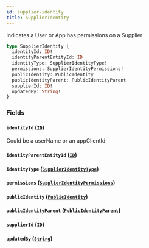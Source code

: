 ```yaml
---
id: supplier-identity
title: SupplierIdentity
---
```


Indicates a User or App has permissions on a Supplier

```graphql
type SupplierIdentity {
  identityId: ID!
  identityParentEntityId: ID
  identityType: SupplierIdentityType!
  permissions: SupplierIdentityPermissions!
  publicIdentity: PublicIdentity
  publicIdentityParent: PublicIdentityParent
  supplierId: ID!
  updatedBy: String!
}
```

### Fields

#### `identityId` ([`ID`](/developers/supplier-apis/supply-api/graphql/reference/scalars/id))

Could be a userName or an appClientId

#### `identityParentEntityId` ([`ID`](/developers/supplier-apis/supply-api/graphql/reference/scalars/id))

#### `identityType` ([`SupplierIdentityType`](/developers/supplier-apis/supply-api/graphql/reference/enums/supplier-identity-type))

#### `permissions` ([`SupplierIdentityPermissions`](/developers/supplier-apis/supply-api/graphql/reference/objects/supplier-identity-permissions))

#### `publicIdentity` ([`PublicIdentity`](/developers/supplier-apis/supply-api/graphql/reference/objects/public-identity))

#### `publicIdentityParent` ([`PublicIdentityParent`](/developers/supplier-apis/supply-api/graphql/reference/unions/public-identity-parent))

#### `supplierId` ([`ID`](/developers/supplier-apis/supply-api/graphql/reference/scalars/id))

#### `updatedBy` ([`String`](/developers/supplier-apis/supply-api/graphql/reference/scalars/string))
